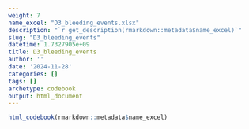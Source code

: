 ```yaml
---
weight: 7
name_excel: "D3_bleeding_events.xlsx"
description: "`r get_description(rmarkdown::metadata$name_excel)`"
slug: "D3_bleeding_events"
datetime: 1.7327905e+09
title: D3_bleeding_events
author: ''
date: '2024-11-28'
categories: []
tags: []
archetype: codebook
output: html_document
---
```


```r
html_codebook(rmarkdown::metadata$name_excel)
```
